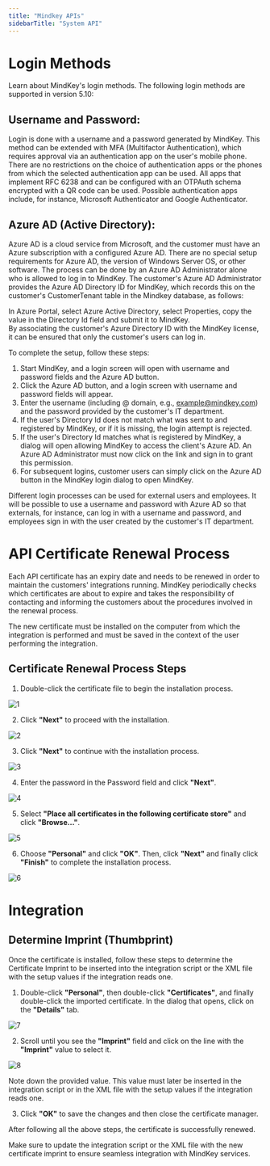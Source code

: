 ```yaml
---
title: "Mindkey APIs"
sidebarTitle: "System API"
---
```

# Login Methods

Learn about MindKey's login methods. The following login methods are supported in version 5.10:

## Username and Password:

Login is done with a username and a password generated by MindKey. This method can be extended with MFA (Multifactor Authentication), which requires approval via an authentication app on the user's mobile phone. There are no restrictions on the choice of authentication apps or the phones from which the selected authentication app can be used. All apps that implement RFC 6238 and can be configured with an OTPAuth schema encrypted with a QR code can be used. Possible authentication apps include, for instance, Microsoft Authenticator and Google Authenticator.

## Azure AD (Active Directory):

Azure AD is a cloud service from Microsoft, and the customer must have an Azure subscription with a configured Azure AD. There are no special setup requirements for Azure AD, the version of Windows Server OS, or other software. The process can be done by an Azure AD Administrator alone who is allowed to log in to MindKey. The customer's Azure AD Administrator provides the Azure AD Directory ID for MindKey, which records this on the customer's CustomerTenant table in the Mindkey database, as follows:

In Azure Portal, select Azure Active Directory, select Properties, copy the value in the Directory Id field and submit it to MindKey.  
By associating the customer's Azure Directory ID with the MindKey license, it can be ensured that only the customer's users can log in.

To complete the setup, follow these steps:

1. Start MindKey, and a login screen will open with username and password fields and the Azure AD button.
2. Click the Azure AD button, and a login screen with username and password fields will appear.
3. Enter the username (including @ domain, e.g., example@mindkey.com) and the password provided by the customer's IT department.
4. If the user's Directory Id does not match what was sent to and registered by MindKey, or if it is missing, the login attempt is rejected.
5. If the user's Directory Id matches what is registered by MindKey, a dialog will open allowing MindKey to access the client's Azure AD. An Azure AD Administrator must now click on the link and sign in to grant this permission.
6. For subsequent logins, customer users can simply click on the Azure AD button in the MindKey login dialog to open MindKey.

<Note>Different login processes can be used for external users and employees. It will be possible to use a username and password with Azure AD so that externals, for instance, can log in with a username and password, and employees sign in with the user created by the customer's IT department.</Note>

# API Certificate Renewal Process

Each API certificate has an expiry date and needs to be renewed in order to maintain the customers' integrations running. MindKey periodically checks which certificates are about to expire and takes the responsibility of contacting and informing the customers about the procedures involved in the renewal process.

<Note>The new certificate must be installed on the computer from which the integration is performed and must be saved in the context of the user performing the integration.</Note>

## Certificate Renewal Process Steps

1. Double-click the certificate file to begin the installation process.

![1](/images/1.png)

2. Click **"Next"** to proceed with the installation.

![2](/images/2.png)

3. Click **"Next"** to continue with the installation process.

![3](/images/3.png)

4. Enter the password in the Password field and click **"Next"**.

![4](/images/4.png)

5. Select **"Place all certificates in the following certificate store"** and click **"Browse..."**.

![5](/images/5.png)

6. Choose **"Personal"** and click **"OK"**. Then, click **"Next"** and finally click **"Finish"** to complete the installation process.

![6](/images/6.png)

# Integration

## Determine Imprint (Thumbprint)

Once the certificate is installed, follow these steps to determine the Certificate Imprint to be inserted into the integration script or the XML file with the setup values if the integration reads one.

1. Double-click **"Personal"**, then double-click **"Certificates"**, and finally double-click the imported certificate. In the dialog that opens, click on the **"Details"** tab.

![7](/images/7.png)

2. Scroll until you see the **"Imprint"** field and click on the line with the **"Imprint"** value to select it.

![8](/images/8.png)

<Note>Note down the provided value. This value must later be inserted in the integration script or in the XML file with the setup values if the integration reads one.</Note>

3. Click **"OK"** to save the changes and then close the certificate manager.

After following all the above steps, the certificate is successfully renewed.

<Warning> Make sure to update the integration script or the XML file with the new certificate imprint to ensure seamless integration with MindKey services. </Warning>
